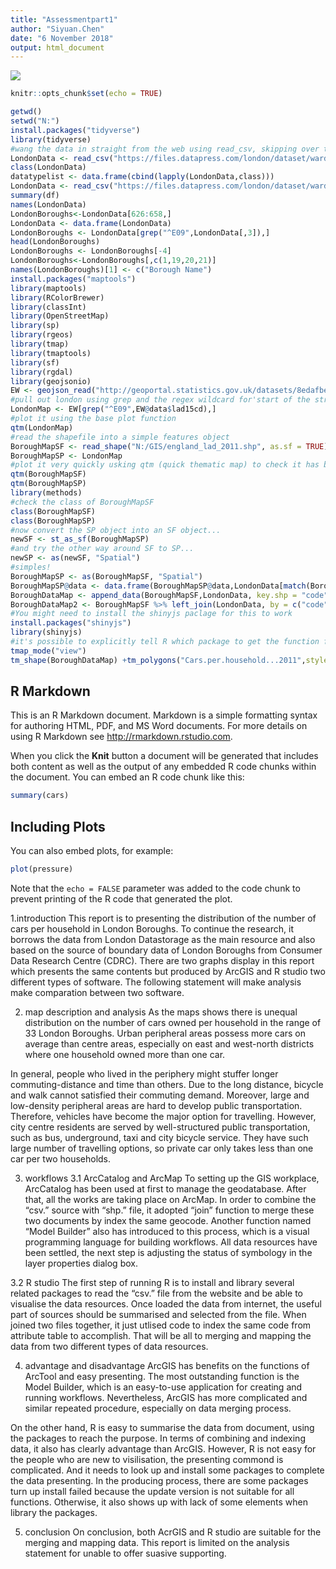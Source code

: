 ```yaml
---
title: "Assessmentpart1"
author: "Siyuan.Chen"
date: "6 November 2018"
output: html_document
---
```

![](N:/GIS/wk4/The map produced by ArcGIS.png)






```r
knitr::opts_chunk$set(echo = TRUE)
```

```r
getwd()
setwd("N:")
install.packages("tidyverse")
library(tidyverse)
#wang the data in straight from the web using read_csv, skipping over the 'n/a' entries as you go...
LondonData <- read_csv("https://files.datapress.com/london/dataset/ward-profiles-and-atlas/2015-09-24T14:21:24/ward-profiles-excel-version.csv", na = "n/a")
class(LondonData)
datatypelist <- data.frame(cbind(lapply(LondonData,class)))
LondonData <- read_csv("https://files.datapress.com/london/dataset/ward-profiles-and-atlas/2015-09-24T14:21:24/ward-profiles-excel-version.csv")
summary(df)
names(LondonData)
LondonBoroughs<-LondonData[626:658,]
LondonData <- data.frame(LondonData)
LondonBoroughs <- LondonData[grep("^E09",LondonData[,3]),]
head(LondonBoroughs)
LondonBoroughs <- LondonBoroughs[-4]
LondonBoroughs<-LondonBoroughs[,c(1,19,20,21)]
names(LondonBoroughs)[1] <- c("Borough Name")
install.packages("maptools")
library(maptools)
library(RColorBrewer)
library(classInt)
library(OpenStreetMap)
library(sp)
library(rgeos)
library(tmap)
library(tmaptools)
library(sf)
library(rgdal)
library(geojsonio)
EW <- geojson_read("http://geoportal.statistics.gov.uk/datasets/8edafbe3276d4b56aec60991cbddda50_2.geojson", what = "sp")
#pull out london using grep and the regex wildcard for'start of the string' (^) to to look for the bit of the district code that relates to London (E09) from the 'lad15cd' column in the data slot of our spatial polygons dataframe
LondonMap <- EW[grep("^E09",EW@data$lad15cd),]
#plot it using the base plot function
qtm(LondonMap)
#read the shapefile into a simple features object
BoroughMapSF <- read_shape("N:/GIS/england_lad_2011.shp", as.sf = TRUE)
BoroughMapSP <- LondonMap
#plot it very quickly usking qtm (quick thematic map) to check it has been read in correctly
qtm(BoroughMapSF)
qtm(BoroughMapSP)
library(methods)
#check the class of BoroughMapSF
class(BoroughMapSF)
class(BoroughMapSP)
#now convert the SP object into an SF object...
newSF <- st_as_sf(BoroughMapSP)
#and try the other way around SF to SP...
newSP <- as(newSF, "Spatial")
#simples!
BoroughMapSP <- as(BoroughMapSF, "Spatial")
BoroughMapSP@data <- data.frame(BoroughMapSP@data,LondonData[match(BoroughMapSP@data[,"code"],LondonData[,"New.code"]),])
BoroughDataMap <- append_data(BoroughMapSF,LondonData, key.shp = "code", key.data = "New.code", ignore.duplicates = TRUE)
BoroughDataMap2 <- BoroughMapSF %>% left_join(LondonData, by = c("code" = "New.code"))
#You might need to install the shinyjs paclage for this to work
install.packages("shinyjs")
library(shinyjs)
#it's possible to explicitly tell R which package to get the function from with the :: operator...
tmap_mode("view")
tm_shape(BoroughDataMap) +tm_polygons("Cars.per.household...2011",style="jenks",palette="PuRd",midpoint=NA,title="Cars per household in London Boroughs,2011")
```

## R Markdown

This is an R Markdown document. Markdown is a simple formatting syntax for authoring HTML, PDF, and MS Word documents. For more details on using R Markdown see <http://rmarkdown.rstudio.com>.

When you click the **Knit** button a document will be generated that includes both content as well as the output of any embedded R code chunks within the document. You can embed an R code chunk like this:

```r
summary(cars)
```

## Including Plots

You can also embed plots, for example:

```r
plot(pressure)
```

Note that the `echo = FALSE` parameter was added to the code chunk to prevent printing of the R code that generated the plot.


 1.introduction
This report is to presenting the distribution of the number of cars per household in London Boroughs. To continue the research, it borrows the data from London Datastorage as the main resource and also based on the source of boundary data of London Boroughs from Consumer Data Research Centre (CDRC). There are two graphs display in this report which presents the same contents but produced by ArcGIS and R studio two different types of software. The following statement will make analysis make comparation between two software. 
 
2. map description and analysis
As the maps shows there is unequal distribution on the number of cars owned per household in the range of 33 London Boroughs. Urban peripheral areas possess more cars on average than centre areas, especially on east and west-north districts where one household owned more than one car.
 
In general, people who lived in the periphery might stuffer longer commuting-distance and time than others. Due to the long distance, bicycle and walk cannot satisfied their commuting demand.  Moreover, large and low-density peripheral areas are hard to develop public transportation. Therefore, vehicles have become the major option for travelling. However, city centre residents are served by well-structured public transportation, such as bus, underground, taxi and city bicycle service. They have such large number of travelling options, so private car only takes less than one car per two households.  
 
3. workflows
3.1 ArcCatalog and ArcMap 
To setting up the GIS workplace, ArcCatalog has been used at first to manage the geodatabase. After that, all the works are taking place on ArcMap. In order to combine the "csv." source with "shp." file, it adopted "join" function to merge these two documents by index the same geocode. Another function named "Model Builder" also has introduced to this process, which is a visual programming language for building workflows. All data resources have been settled, the next step is adjusting the status of symbology in the layer properties dialog box.
 
3.2 R studio 
The first step of running R is to install and library several related packages to read the "csv." file from the website and be able to visualise the data resources.  Once loaded the data from internet, the useful part of sources should be summarised and selected from the file. When joined two files together, it just utlised code to index the same code from attribute table to accomplish. That will be all to merging and mapping the data from two different types of data resources. 
                                                                                                       
4. advantage and disadvantage
ArcGIS has benefits on the functions of ArcTool and easy presenting. The most outstanding function is the Model Builder, which is an easy-to-use application for creating and running workflows. Nevertheless, ArcGIS has more complicated and similar repeated procedure, especially on data merging process. 
 
On the other hand, R is easy to summarise the data from document, using the packages to reach the purpose. In terms of combining and indexing data, it also has clearly advantage than ArcGIS. However, R is not easy for the people who are new to visilisation, the presenting commond is complicated. And it needs to look up and install some packages to complete the data presenting. In the producing process, there are some packages turn up install failed because the update version is not suitable for all functions. Otherwise, it also shows up with lack of some elements when library the packages. 
 
5. conclusion 
On conclusion, both AcrGIS and R studio are suitable for the merging and mapping data. This report is limited on the analysis statement for unable to offer suasive supporting. 

